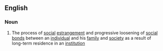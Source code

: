 ==English==

===Noun===
{{en-noun|-}}

#{{sociology}} The process of [[social]] [[estrangement]] and progressive loosening of [[social]] [[bond]]s between an [[individual]] and his [[family]] and [[society]] as a result of long-term residence in an [[institution]]